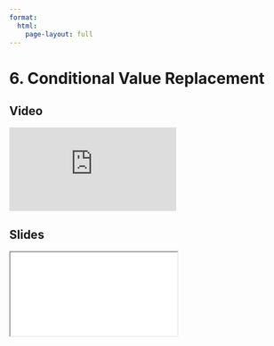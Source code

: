 ```yaml
---
format:
  html:
    page-layout: full
---
```


# 6. Conditional Value Replacement

::: {.panel-tabset .nav-pills}

## Video

<iframe
    class="video"
    src="https://www.youtube.com/embed/WCWi1R2CQsY?start=1224&end=1590&rel=0" 
    title="Module 2 Video - Conditional Value Replacement"
    frameborder="0"
    allow="accelerometer; autoplay; clipboard-write; encrypted-media; gyroscope; picture-in-picture"
    allowfullscreen
></iframe>

## Slides

<iframe
    class="slide-deck"
    src="slides/module2_20.html"
></iframe>

:::
